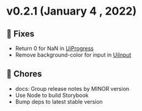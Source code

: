 
<Meta title="Releases/v0.2.x/v0.2.1" />

<style> {`
  code {
    background-color: transparent!important;
  }
`}</style>

# v0.2.1 (January 4 , 2022)

## 🐛 Fixes
- Return 0 for NaN in [UiProgress](/?path=/story/atoms-progress--common)
- Remove background-color for input in [UiInput](/?path=/story/atoms-input--with-placeholder)

## 🧹 Chores
- docs: Group release notes by MINOR version
- Use Node to build Storybook
- Bump deps to latest stable version
